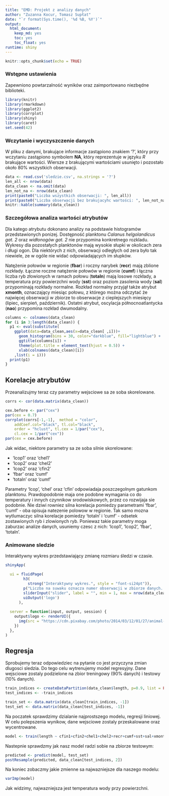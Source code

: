 ```yaml
---
title: "EMD: Projekt z analizy danych"
author: "Zuzanna Kocur, Tomasz Supłat"
date: "`r format(Sys.time(), '%d %B, %Y')`"
output: 
  html_document: 
    keep_md: yes
    toc: yes
    toc_float: yes
runtime: shiny
---
```


```r
knitr::opts_chunk$set(echo = TRUE)
```

###  Wstępne ustawienia

Zapewniono powtarzalność wyników oraz zaimportowano niezbędne biblioteki.

```r
library(knitr)
library(rmarkdown)
library(ggplot2)
library(corrplot)
library(shiny)
library(caret)
set.seed(42)

```
### Wczytanie i wyczyszczenie danych

W pliku z danymi, brakujące informacje zastąpiono znakiem '?', który przy wczytaniu zastąpiono symbolem **NA**, który reprezentuje w języku *R* brakujące wartości. Wiersze z brakującymi wartościami usunięto i pozostało około 80% wszystkich obserwacji.

```r
data <- read.csv('sledzie.csv', na.strings = '?')
len_all <- nrow(data)
data_clean <- na.omit(data)
len_not_na <- nrow(data_clean)
print(paste0("Liczba wszystkich obserwacji: ", len_all))
print(paste0("Liczba obserwacji bez brakujacyhc wartości: ", len_not_na))
knitr::kable(summary(data_clean))
```

### Szczegółowa analiza wartości atrybutów

Dla katego atrybutu dokonano analizy na podstawie histogramów przedstawionych ponizej. Dostępność planktonu *Calanus helgolandicus gat. 2* oraz *widłonogów gat. 2* nie przypomina konkretnego rozkladu. Wykresy dla pozostałych planktonów mają wysokie słupki w okolicach zera i długi ogon. Dla niektórych z nich, obserwacji odległych od zera było tak niewiele, ze w ogóle nie widać odpowiadających im słupków.

Natężenie połowów w regionie (**fbar**) i roczny narybek (**recr**) mają zblione rozkłady. Łączne roczne natężenie połowów w regionie (**cumf**) i łączna liczba ryb złowionych w ramach połowu (**totaln**) mają losowe rozkłady, a temperatura przy powierzchni wody (**sst**) oraz poziom zasolenia wody (**sal**) przypominają rozkłady normalne. Rozkład normalny przyjął także atrybut **xmonth**, oznaczający miesiąc połowu, z którego można odczytać że najwięcej obserwacji w zbiorze to obserwacje z cieplejszych miesięcy (lipiec, sierpień, październik). Ostatni atrybut, oscylacja północnoatlantycka (**nao**) przypomina rozkład dwumodalny.

```r
columns <- colnames(data_clean)
for (i in 3:length(data_clean)) {
  p1 <- eval(substitute(
    ggplot(data=data_clean,aes(x=data_clean[ ,i]))+ 
      geom_histogram(bins = 30, color="darkblue", fill="lightblue") + 
      ggtitle(columns[i]) + 
      theme(plot.title = element_text(hjust = 0.5)) +
      xlab(colnames(data_clean)[i])
    ,list(i = i)))
  print(p1)
}
```

## Korelacje atrybutów
Przeanalizujmy teraz czy parametry wejsciowe sa ze soba skorelowane.

```r
corrs <- cor(data.matrix(data_clean))

cex.before <- par("cex")
par(cex = 0.7)
corrplot(corrs[-1,-1],  method = "color",
    addCoef.col="black", tl.col="black",
    order = "hclust", tl.cex = 1/par("cex"),
    cl.cex = 1/par("cex"))
par(cex = cex.before)
```

Jak widac, niektore parametry sa ze soba silnie skorelowane:

* 'lcop1' oraz 'chel1'
* 'lcop2' oraz 'chel2'
* 'lcop2' oraz 'cfin2'
* 'fbar' oraz 'cumf'
* 'totaln' oraz 'cumf'

Parametry 'lcop', 'chel' oraz 'cfin' odpowiadaja poszczegolnym gatunkom planktonu. Prawdopodobnie maja one podobne wymagania co do temperatury i innych czynnikow srodowiskowych, przez co rozwijaja sie podobnie. Nie dziwi rowniez silna korelacja pomiedzy parametrami 'fbar', 'cumf' - oba opisuja natezenie polowow w regionie. Tak samo mozna wytlumaczyc silna korelacje pomiedzy 'totaln' i 'cumf' - odsetek zostawionych ryb i zlowionych ryb. Poniewaz takie parametry moga zaburzac analize danych, usuniemy czesc z nich: 'lcop1', 'lcop2', 'fbar', 'totaln'.


###  Animowane sledzie
Interaktywny wykres przedstawiający zmianę rozmiaru śledzi w czasie.

```r
shinyApp(

  ui = fluidPage(
        h3(
          strong("Interaktywny wykres.", style = "font-si24pt")),
        p("Liczba na suwaku oznacza numer obserwacji w zbiorze danych. Rysunek przyjmuje szerokość odpowiadającą danej obserwacji."),
        sliderInput("slider", label = "", min = 1, max = nrow(data_clean), value = 1, width = "100%"),
        uiOutput('logo')
      ),
     
  server = function(input, output, session) {
    output$logo <- renderUI({
      img(src = "https://cdn.pixabay.com/photo/2014/03/12/01/27/animal-pet-285797_1280.png", width = 20*as.integer(data_clean$length[input$slider]))
    })
  },
)
```

## Regresja

Sprobujemy teraz odpowiedziec na pytanie co jest przyczyna zmian dlugosci sledzia. Do tego celu wytrenujemy model regresyjny.  Dane wejsciowe zostaly podzielone na zbior treningowy (90% danych) i testowy (10% danych). 

``` r
train_indices <- createDataPartition(data_clean$length, p=0.9, list = FALSE, times=1)
test_indices <- -train_indices

train_set <- data.matrix(data_clean[train_indices, -1])
test_set <- data.matrix(data_clean[test_indices, -1])
```

Na poczatek sprawdzimy dzialanie najprostszego modelu, regresji liniowej. W celu polepszenia wynikow, dane wejsciowe zostaly przeskalowane oraz wycentrowane.

``` r
model <- train(length ~ cfin1+cfin2+chel1+chel2+recr+cumf+sst+sal+xmonth+nao, data = train_set, method="lm", preProcess = c('scale', 'center'))
```

Nastepnie sprawdzmy jak nasz model radzi sobie na zbiorze testowym:

```r
predicted <- predict(model, test_set)
postResample(predicted, data_clean[test_indices, 2])
```

Na koniec zobaczmy jakie zmienne sa najwazniejsze dla naszego modelu:

```r
varImp(model)
```

Jak widzimy, najwazniejsza jest temperatura wody przy powierzchni.


